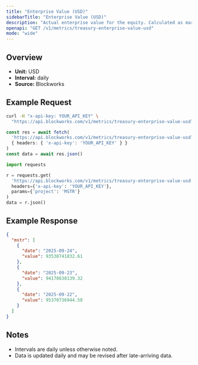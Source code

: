 ```yaml
---
title: "Enterprise Value (USD)"
sidebarTitle: "Enterprise Value (USD)"
description: "Actual enterprise value for the equity. Calculated as market cap - liabilities + assets"
openapi: "GET /v1/metrics/treasury-enterprise-value-usd"
mode: "wide"
---
```


## Overview

- **Unit:** USD
- **Interval:** daily
- **Source:** Blockworks

## Example Request

<CodeGroup>

```bash cURL
curl -H "x-api-key: YOUR_API_KEY" \
  "https://api.blockworks.com/v1/metrics/treasury-enterprise-value-usd?project=MSTR"
```

```typescript TypeScript
const res = await fetch(
  'https://api.blockworks.com/v1/metrics/treasury-enterprise-value-usd?project=MSTR',
  { headers: { 'x-api-key': 'YOUR_API_KEY' } }
)
const data = await res.json()
```

```python Python
import requests

r = requests.get(
  'https://api.blockworks.com/v1/metrics/treasury-enterprise-value-usd',
  headers={'x-api-key': 'YOUR_API_KEY'},
  params={'project': 'MSTR'}
)
data = r.json()
```

</CodeGroup>

## Example Response

```json
{
  "mstr": [
    {
      "date": "2025-09-24",
      "value": 93538741832.61
    },
    {
      "date": "2025-09-23",
      "value": 94178638139.32
    },
    {
      "date": "2025-09-22",
      "value": 95370736944.58
    }
  ]
}
```

## Notes
- Intervals are daily unless otherwise noted.
- Data is updated daily and may be revised after late-arriving data.